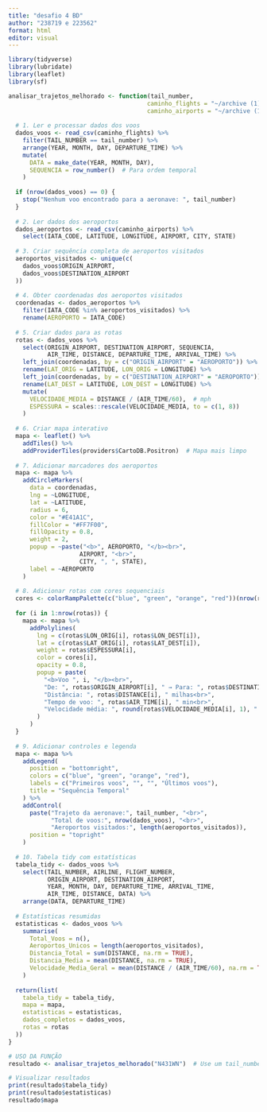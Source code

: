 ---
title: "desafio 4 BD"
author: "238719 e 223562"
format: html
editor: visual
---

```{r}
library(tidyverse)
library(lubridate)
library(leaflet)
library(sf)

analisar_trajetos_melhorado <- function(tail_number, 
                                       caminho_flights = "~/archive (1)/flights.csv",
                                       caminho_airports = "~/archive (1)/airports.csv") {
  
  # 1. Ler e processar dados dos voos
  dados_voos <- read_csv(caminho_flights) %>%
    filter(TAIL_NUMBER == tail_number) %>%
    arrange(YEAR, MONTH, DAY, DEPARTURE_TIME) %>%
    mutate(
      DATA = make_date(YEAR, MONTH, DAY),
      SEQUENCIA = row_number()  # Para ordem temporal
    )
  
  if (nrow(dados_voos) == 0) {
    stop("Nenhum voo encontrado para a aeronave: ", tail_number)
  }
  
  # 2. Ler dados dos aeroportos
  dados_aeroportos <- read_csv(caminho_airports) %>%
    select(IATA_CODE, LATITUDE, LONGITUDE, AIRPORT, CITY, STATE)
  
  # 3. Criar sequência completa de aeroportos visitados
  aeroportos_visitados <- unique(c(
    dados_voos$ORIGIN_AIRPORT, 
    dados_voos$DESTINATION_AIRPORT
  ))
  
  # 4. Obter coordenadas dos aeroportos visitados
  coordenadas <- dados_aeroportos %>%
    filter(IATA_CODE %in% aeroportos_visitados) %>%
    rename(AEROPORTO = IATA_CODE)
  
  # 5. Criar dados para as rotas
  rotas <- dados_voos %>%
    select(ORIGIN_AIRPORT, DESTINATION_AIRPORT, SEQUENCIA, 
           AIR_TIME, DISTANCE, DEPARTURE_TIME, ARRIVAL_TIME) %>%
    left_join(coordenadas, by = c("ORIGIN_AIRPORT" = "AEROPORTO")) %>%
    rename(LAT_ORIG = LATITUDE, LON_ORIG = LONGITUDE) %>%
    left_join(coordenadas, by = c("DESTINATION_AIRPORT" = "AEROPORTO")) %>%
    rename(LAT_DEST = LATITUDE, LON_DEST = LONGITUDE) %>%
    mutate(
      VELOCIDADE_MEDIA = DISTANCE / (AIR_TIME/60),  # mph
      ESPESSURA = scales::rescale(VELOCIDADE_MEDIA, to = c(1, 8))
    )
  
  # 6. Criar mapa interativo
  mapa <- leaflet() %>%
    addTiles() %>%
    addProviderTiles(providers$CartoDB.Positron)  # Mapa mais limpo
  
  # 7. Adicionar marcadores dos aeroportos
  mapa <- mapa %>%
    addCircleMarkers(
      data = coordenadas,
      lng = ~LONGITUDE, 
      lat = ~LATITUDE,
      radius = 6,
      color = "#E41A1C",
      fillColor = "#FF7F00",
      fillOpacity = 0.8,
      weight = 2,
      popup = ~paste("<b>", AEROPORTO, "</b><br>",
                    AIRPORT, "<br>",
                    CITY, ", ", STATE),
      label = ~AEROPORTO
    )
  
  # 8. Adicionar rotas com cores sequenciais
  cores <- colorRampPalette(c("blue", "green", "orange", "red"))(nrow(rotas))
  
  for (i in 1:nrow(rotas)) {
    mapa <- mapa %>%
      addPolylines(
        lng = c(rotas$LON_ORIG[i], rotas$LON_DEST[i]),
        lat = c(rotas$LAT_ORIG[i], rotas$LAT_DEST[i]),
        weight = rotas$ESPESSURA[i],
        color = cores[i],
        opacity = 0.8,
        popup = paste(
          "<b>Voo ", i, "</b><br>",
          "De: ", rotas$ORIGIN_AIRPORT[i], " → Para: ", rotas$DESTINATION_AIRPORT[i], "<br>",
          "Distância: ", rotas$DISTANCE[i], " milhas<br>",
          "Tempo de voo: ", rotas$AIR_TIME[i], " min<br>",
          "Velocidade média: ", round(rotas$VELOCIDADE_MEDIA[i], 1), " mph"
        )
      )
  }
  
  # 9. Adicionar controles e legenda
  mapa <- mapa %>%
    addLegend(
      position = "bottomright",
      colors = c("blue", "green", "orange", "red"),
      labels = c("Primeiros voos", "", "", "Últimos voos"),
      title = "Sequência Temporal"
    ) %>%
    addControl(
      paste("Trajeto da aeronave:", tail_number, "<br>",
            "Total de voos:", nrow(dados_voos), "<br>",
            "Aeroportos visitados:", length(aeroportos_visitados)),
      position = "topright"
    )
  
  # 10. Tabela tidy com estatísticas
  tabela_tidy <- dados_voos %>%
    select(TAIL_NUMBER, AIRLINE, FLIGHT_NUMBER, 
           ORIGIN_AIRPORT, DESTINATION_AIRPORT,
           YEAR, MONTH, DAY, DEPARTURE_TIME, ARRIVAL_TIME,
           AIR_TIME, DISTANCE, DATA) %>%
    arrange(DATA, DEPARTURE_TIME)
  
  # Estatísticas resumidas
  estatisticas <- dados_voos %>%
    summarise(
      Total_Voos = n(),
      Aeroportos_Unicos = length(aeroportos_visitados),
      Distancia_Total = sum(DISTANCE, na.rm = TRUE),
      Distancia_Media = mean(DISTANCE, na.rm = TRUE),
      Velocidade_Media_Geral = mean(DISTANCE / (AIR_TIME/60), na.rm = TRUE)
    )
  
  return(list(
    tabela_tidy = tabela_tidy,
    mapa = mapa,
    estatisticas = estatisticas,
    dados_completos = dados_voos,
    rotas = rotas
  ))
}

# USO DA FUNÇÃO
resultado <- analisar_trajetos_melhorado("N431WN")  # Use um tail_number real

# Visualizar resultados
print(resultado$tabela_tidy)
print(resultado$estatisticas)
resultado$mapa
```
